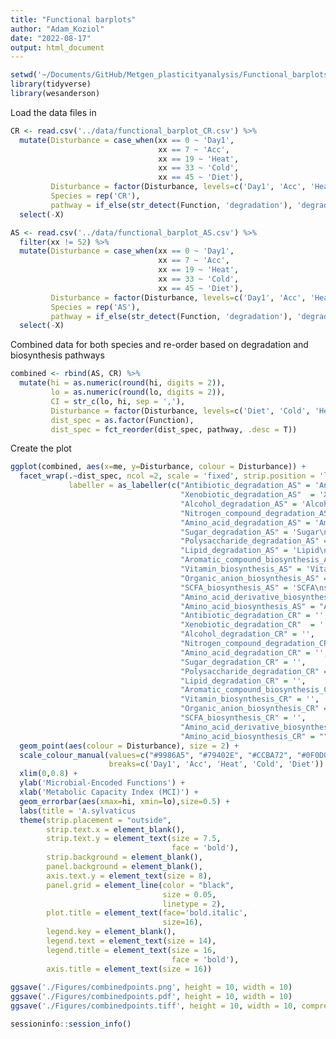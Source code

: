 ```yaml
---
title: "Functional barplots"
author: "Adam_Koziol"
date: "2022-08-17"
output: html_document
---
```


```r
setwd('~/Documents/GitHub/Metgen_plasticityanalysis/Functional_barplots/')
library(tidyverse)
library(wesanderson)
```
Load the data files in
```r
CR <- read.csv('../data/functional_barplot_CR.csv') %>%
  mutate(Disturbance = case_when(xx == 0 ~ 'Day1',
                                 xx == 7 ~ 'Acc',
                                 xx == 19 ~ 'Heat',
                                 xx == 33 ~ 'Cold',
                                 xx == 45 ~ 'Diet'),
         Disturbance = factor(Disturbance, levels=c('Day1', 'Acc', 'Heat', 'Cold', 'Diet')),
         Species = rep('CR'),
         pathway = if_else(str_detect(Function, 'degradation'), 'degradation', 'biosynthesis')) %>% 
  select(-X)

AS <- read.csv('../data/functional_barplot_AS.csv') %>%
  filter(xx != 52) %>%
  mutate(Disturbance = case_when(xx == 0 ~ 'Day1',
                                 xx == 7 ~ 'Acc',
                                 xx == 19 ~ 'Heat',
                                 xx == 33 ~ 'Cold',
                                 xx == 45 ~ 'Diet'),
         Disturbance = factor(Disturbance, levels=c('Day1', 'Acc', 'Heat', 'Cold', 'Diet')),
         Species = rep('AS'),
         pathway = if_else(str_detect(Function, 'degradation'), 'degradation', 'biosynthesis')) %>% 
  select(-X)
```

Combined data for both species and re-order based on degradation and biosynthesis pathways
```r
combined <- rbind(AS, CR) %>%
  mutate(hi = as.numeric(round(hi, digits = 2)),
         lo = as.numeric(round(lo, digits = 2)),
         CI = str_c(lo, hi, sep = ','),
         Disturbance = factor(Disturbance, levels=c('Diet', 'Cold', 'Heat', 'Acc', 'Day1')),
         dist_spec = as.factor(Function),
         dist_spec = fct_reorder(dist_spec, pathway, .desc = T))
```

Create the plot
```r
ggplot(combined, aes(x=me, y=Disturbance, colour = Disturbance)) +
  facet_wrap(.~dist_spec, ncol =2, scale = 'fixed', strip.position = 'left',
             labeller = as_labeller(c("Antibiotic_degradation_AS" = 'Antibiotic\ndegradation', # 1
                                      "Xenobiotic_degradation_AS"  = 'Xenobiotic\ndegradation', # 2
                                      "Alcohol_degradation_AS" = 'Alcohol\ndegradation', # 3
                                      "Nitrogen_compound_degradation_AS"  = 'Nitrogen\ncompound\ndegradation', # 4
                                      "Amino_acid_degradation_AS" = 'Amino acid\ndegradation', # 5
                                      "Sugar_degradation_AS" = 'Sugar\ndegradation',# 6
                                      "Polysaccharide_degradation_AS" = "Polysacchar\n-ide\ndegradation", # 7
                                      "Lipid_degradation_AS" = 'Lipid\ndegradation', # 8
                                      "Aromatic_compound_biosynthesis_AS" = 'Aromatic\ncompound\nsynthesis', # 9
                                      "Vitamin_biosynthesis_AS" = 'Vitamin\nsynthesis', # 10
                                      "Organic_anion_biosynthesis_AS" = 'Organic\nanion\nsynthesis', # 11
                                      "SCFA_biosynthesis_AS" = 'SCFA\nsynthesis', # 12
                                      "Amino_acid_derivative_biosynthesis_AS" = "Amino acid\nderivative\nsynthesis", # 13
                                      "Amino_acid_biosynthesis_AS" = "Amino acid\nsynthesis", # 14
                                      "Antibiotic_degradation_CR" = '', 
                                      "Xenobiotic_degradation_CR"  = '', 
                                      "Alcohol_degradation_CR" = '', 
                                      "Nitrogen_compound_degradation_CR"  = '', 
                                      "Amino_acid_degradation_CR" = '',
                                      "Sugar_degradation_CR" = '',
                                      "Polysaccharide_degradation_CR" = "",
                                      "Lipid_degradation_CR" = '', 
                                      "Aromatic_compound_biosynthesis_CR" = '', 
                                      "Vitamin_biosynthesis_CR" = '',
                                      "Organic_anion_biosynthesis_CR" = '',
                                      "SCFA_biosynthesis_CR" = '',
                                      "Amino_acid_derivative_biosynthesis_CR" = "",
                                      "Amino_acid_biosynthesis_CR" = ""))) +
  geom_point(aes(colour = Disturbance), size = 2) +
  scale_colour_manual(values=c("#9986A5", "#79402E", "#CCBA72", "#0F0D0E", "#a9a9a9"), 
                      breaks=c('Day1', 'Acc', 'Heat', 'Cold', 'Diet')) +
  xlim(0,0.8) +
  ylab('Microbial-Encoded Functions') +
  xlab('Metabolic Capacity Index (MCI)') +
  geom_errorbar(aes(xmax=hi, xmin=lo),size=0.5) +
  labs(title = 'A.sylvaticus                                            C.russula') +
  theme(strip.placement = "outside",
        strip.text.x = element_blank(),
        strip.text.y = element_text(size = 7.5,
                                    face = 'bold'),
        strip.background = element_blank(),
        panel.background = element_blank(),
        axis.text.y = element_text(size = 8),
        panel.grid = element_line(color = "black",
                                  size = 0.05,
                                  linetype = 2),
        plot.title = element_text(face='bold.italic',
                                  size=16),
        legend.key = element_blank(),
        legend.text = element_text(size = 14),
        legend.title = element_text(size = 16,
                                    face = 'bold'),
        axis.title = element_text(size = 16))
  
ggsave('./Figures/combinedpoints.png', height = 10, width = 10)
ggsave('./Figures/combinedpoints.pdf', height = 10, width = 10)
ggsave('./Figures/combinedpoints.tiff', height = 10, width = 10, compression = 'lzw')
```

```r
sessioninfo::session_info()
```



